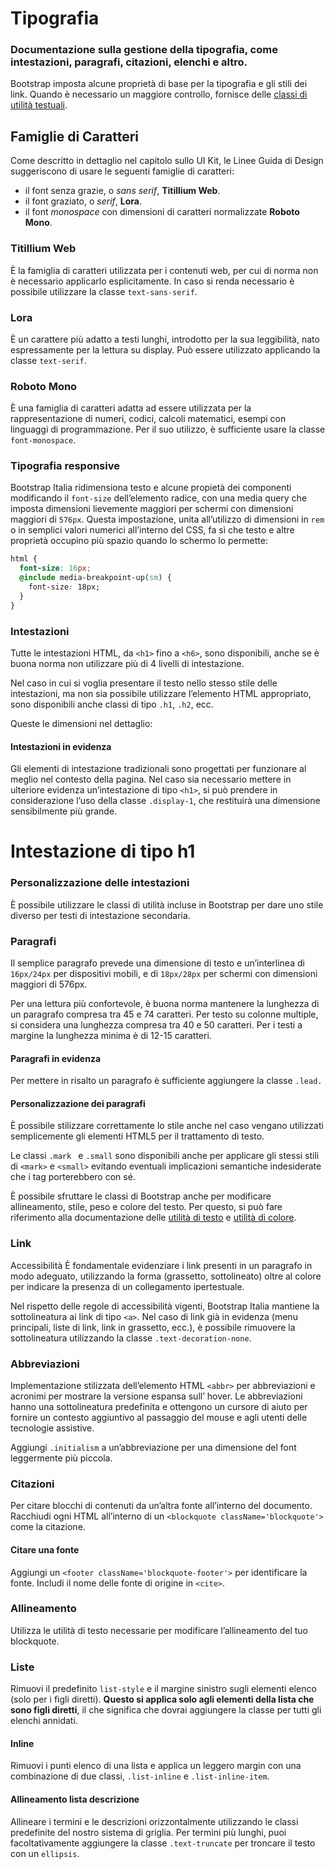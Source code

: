 
<Meta title='Documentazione/Organizzare i contenuti/Tipografia' />

# Tipografia

### Documentazione sulla gestione della tipografia, come intestazioni, paragrafi, citazioni, elenchi e altro.

Bootstrap imposta alcune proprietà di base per la tipografia e gli stili dei link. Quando è necessario un maggiore controllo, fornisce delle [classi di utilità testuali](https://italia.github.io/bootstrap-italia/docs/organizzare-i-contenuti/testo/).

## Famiglie di Caratteri

Come descritto in dettaglio nel capitolo sullo UI Kit, le Linee Guida di Design suggeriscono di usare le seguenti famiglie di caratteri:

- il font senza grazie, o _sans serif_, **Titillium Web**.
- il font graziato, o _serif_, **Lora**.
- il font _monospace_ con dimensioni di caratteri normalizzate **Roboto Mono**.

### Titillium Web

È la famiglia di caratteri utilizzata per i contenuti web, per cui di norma non è necessario applicarlo esplicitamente. In caso si renda necessario è possibile utilizzare la classe `text-sans-serif`.

<Canvas>
  <Story id='componenti-typography--titillium' />
</Canvas>

### Lora

È un carattere più adatto a testi lunghi, introdotto per la sua leggibilità, nato espressamente per la lettura su display. Può essere utilizzato applicando la classe `text-serif`.

<Canvas>
  <Story id='componenti-typography--lora' />
</Canvas>

### Roboto Mono

È una famiglia di caratteri adatta ad essere utilizzata per la rappresentazione di numeri, codici, calcoli matematici, esempi con linguaggi di programmazione. Per il suo utilizzo, è sufficiente usare la classe `font-monospace`.

<Canvas>
  <Story id='componenti-typography--roboto-mono' />
</Canvas>

### Tipografia responsive

Bootstrap Italia ridimensiona testo e alcune propietà dei componenti modificando il `font-size` dell’elemento radice, con una media query che imposta dimensioni lievemente maggiori per schermi con dimensioni maggiori di `576px`. Questa impostazione, unita all’utilizzo di dimensioni in `rem` o in semplici valori numerici all’interno del CSS, fa sì che testo e altre proprietà occupino più spazio quando lo schermo lo permette:

```css
html {
  font-size: 16px;
  @include media-breakpoint-up(sm) {
    font-size: 18px;
  }
}
```

### Intestazioni

Tutte le intestazioni HTML, da `<h1>` fino a `<h6>`, sono disponibili, anche se è buona norma non utilizzare più di 4 livelli di intestazione.

Nel caso in cui si voglia presentare il testo nello stesso stile delle intestazioni, ma non sia possibile utilizzare l’elemento HTML appropriato, sono disponibili anche classi di tipo `.h1`, `.h2`, ecc.

<Canvas>
  <Story id='componenti-typography--intestazioni' />
</Canvas>

Queste le dimensioni nel dettaglio:

<Canvas>
  <Story id='componenti-typography--dimensioni' />
</Canvas>

#### Intestazioni in evidenza

Gli elementi di intestazione tradizionali sono progettati per funzionare al meglio nel contesto della pagina. Nel caso sia necessario mettere in ulteriore evidenza un’intestazione di tipo `<h1>`, si può prendere in considerazione l’uso della classe `.display-1`, che restituirà una dimensione sensibilmente più grande.

# Intestazione di tipo h1

<Canvas>
  <Story id='componenti-typography--intestazione-tipo' />
</Canvas>

### Personalizzazione delle intestazioni

È possibile utilizzare le classi di utilità incluse in Bootstrap per dare uno stile diverso per testi di intestazione secondaria.

<Canvas>
  <Story id='componenti-typography--intestazione-secondario' />
</Canvas>

### Paragrafi

Il semplice paragrafo prevede una dimensione di testo e un’interlinea di `16px/24px` per dispositivi mobili, e di `18px/28px` per schermi con dimensioni maggiori di 576px.

<Canvas>
  <Story id='componenti-typography--paragrafo' />
</Canvas>

Per una lettura più confortevole, è buona norma mantenere la lunghezza di un paragrafo compresa tra 45 e 74 caratteri. Per testo su colonne multiple, si considera una lunghezza compresa tra 40 e 50 caratteri. Per i testi a margine la lunghezza minima è di 12-15 caratteri.

#### Paragrafi in evidenza

Per mettere in risalto un paragrafo è sufficiente aggiungere la classe `.lead.`

<Canvas>
  <Story id='componenti-typography--paragrafo-evidenza' />
</Canvas>

#### Personalizzazione dei paragrafi

È possibile stilizzare correttamente lo stile anche nel caso vengano utilizzati semplicemente gli elementi HTML5 per il trattamento di testo.

<Canvas>
  <Story id='componenti-typography--paragrafi-personalizzati' />
</Canvas>

Le classi `.mark ` e `.small` sono disponibili anche per applicare gli stessi stili di `<mark>` e `<small>` evitando eventuali implicazioni semantiche indesiderate che i tag porterebbero con sé.

È possibile sfruttare le classi di Bootstrap anche per modificare allineamento, stile, peso e colore del testo. Per questo, si può fare riferimento alla documentazione delle [utilità di testo](https://italia.github.io/bootstrap-italia/docs/organizzare-i-contenuti/testo/) e [utilità di colore](/story/documentazione-utilities-colori--page).

### Link

<div className='docs'>
  <Callout color='success'>
    <CalloutTitle>Accessibilità</CalloutTitle>
    <CalloutText>
      È fondamentale evidenziare i link presenti in un paragrafo in modo
      adeguato, utilizzando la forma (grassetto, sottolineato) oltre al colore
      per indicare la presenza di un collegamento ipertestuale.
    </CalloutText>
  </Callout>
</div>

Nel rispetto delle regole di accessibilità vigenti, Bootstrap Italia mantiene la sottolineatura ai link di tipo `<a>`. Nel caso di link già in evidenza (menu principali, liste di link, link in grassetto, ecc.), è possibile rimuovere la sottolineatura utilizzando la classe `.text-decoration-none`.

<Canvas>
  <Story id='componenti-typography--link' />
</Canvas>

### Abbreviazioni

Implementazione stilizzata dell’elemento HTML `<abbr>` per abbreviazioni e acronimi per mostrare la versione espansa sull’ hover. Le abbreviazioni hanno una sottolineatura predefinita e ottengono un cursore di aiuto per fornire un contesto aggiuntivo al passaggio del mouse e agli utenti delle tecnologie assistive.

Aggiungi `.initialism` a un’abbreviazione per una dimensione del font leggermente più piccola.

<Canvas>
  <Story id='componenti-typography--abbrevazioni' />
</Canvas>

### Citazioni

Per citare blocchi di contenuti da un’altra fonte all’interno del documento. Racchiudi ogni HTML all’interno di un `<blockquote className='blockquote'>` come la citazione.

<Canvas>
  <Story id='componenti-typography--citazioni' />
</Canvas>

#### Citare una fonte

Aggiungi un `<footer className='blockquote-footer'>` per identificare la fonte. Includi il nome delle fonte di origine in `<cite>`.

<Canvas>
  <Story id='componenti-typography--citazione-fonte' />
</Canvas>

### Allineamento

Utilizza le utilità di testo necessarie per modificare l’allineamento del tuo blockquote.

<Canvas>
  <Story id='componenti-typography--allineamento-centrato' />
</Canvas>

<Canvas>
  <Story id='componenti-typography--allineamento-a-destra' />
</Canvas>

### Liste

Rimuovi il predefinito `list-style` e il margine sinistro sugli elementi elenco (solo per i figli diretti). **Questo si applica solo agli elementi della lista che sono figli diretti**, il che significa che dovrai aggiungere la classe per tutti gli elenchi annidati.

<Canvas>
  <Story id='componenti-typography--liste' />
</Canvas>

#### Inline

Rimuovi i punti elenco di una lista e applica un leggero margin con una combinazione di due classi, `.list-inline` e `.list-inline-item`.

<Canvas>
  <Story id='componenti-typography--liste-inline' />
</Canvas>

#### Allineamento lista descrizione

Allineare i termini e le descrizioni orizzontalmente utilizzando le classi predefinite del nostro sistema di griglia. Per termini più lunghi, puoi facoltativamente aggiungere la classe `.text-truncate` per troncare il testo con un `ellipsis`.

<Canvas>
  <Story id='componenti-typography--liste-allineate' />
</Canvas>
